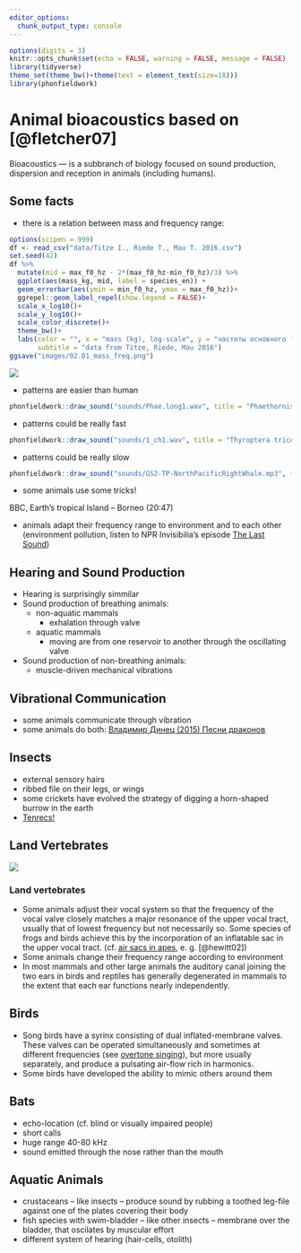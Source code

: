 ```yaml
---
editor_options: 
  chunk_output_type: console
---
```


```r
options(digits = 3)
knitr::opts_chunk$set(echo = FALSE, warning = FALSE, message = FALSE)
library(tidyverse)
theme_set(theme_bw()+theme(text = element_text(size=18)))
library(phonfieldwork)
```

# Animal bioacoustics based on [@fletcher07]

Bioacoustics --- is a subbranch of biology focused on sound production, dispersion and reception in animals (including humans).

## Some facts

* there is a relation between mass and frequency range: 

```r
options(scipen = 999)
df <- read_csv("data/Titze I., Riede T., Mau T. 2016.csv")
set.seed(42)
df %>% 
  mutate(mid = max_f0_hz - 2*(max_f0_hz-min_f0_hz)/3) %>% 
  ggplot(aes(mass_kg, mid, label = species_en)) +
  geom_errorbar(aes(ymin = min_f0_hz, ymax = max_f0_hz))+
  ggrepel::geom_label_repel(show.legend = FALSE)+
  scale_x_log10()+
  scale_y_log10()+
  scale_color_discrete()+
  theme_bw()+
  labs(color = "", x = "mass (kg), log-scale", y = "частоты основного тона (Гц), лог-шкала",
       subtitle = "data from Titze, Riede, Mau 2016")
ggsave("images/02.01_mass_freq.png")
```

![](images/02.01_mass_freq.png)

* patterns are easier than human

```r
phonfieldwork::draw_sound("sounds/Phae.long1.wav", title = "Phaethornis longirostris (Long-billed Hermit)", frequency_range = c(2,9), window_length = 20, preemphasisf = 0, from = 0.2, to = 0.7)
```

* patterns could be really fast

```r
phonfieldwork::draw_sound("sounds/1_ch1.wav", title = "Thyroptera tricolor (Spix's disc-winged bats)", frequency_range = c(5,40), window_length = 10, preemphasisf = 0, from = 15.0, to = 15.25)
```

* patterns could be really slow

```r
phonfieldwork::draw_sound("sounds/GS2-TP-NorthPacificRightWhale.mp3", title = "Eubalaena japonica (North Pacific right whale)", frequency_range = c(0,1000), window_length = 40, preemphasisf = 0, from = 21.0, to = 29, dynamic_range = 35, freq_scale = "Hz")
```

* some animals use some tricks!

BBC, Earth's tropical Island -- Borneo (20:47)

* animals adapt their frequency range to environment and to each other (environment pollution, listen to NPR Invisibilia's episode [The Last Sound](https://www.npr.org/2020/03/25/821648089/the-last-sound))

## Hearing and Sound Production

* Hearing is surprisingly simmilar
* Sound production of breathing animals:
    * non-aquatic mammals
        * exhalation through valve
    * aquatic mammals
        * moving are from one reservoir to another through the oscillating valve
* Sound production of non-breathing animals:
    * muscle-driven mechanical vibrations

## Vibrational Communication

* some animals communicate through vibration
* some animals do both: [Владимир Динец (2015) Песни драконов](https://www.corpus.ru/products/vladimir-dinets-pesni-drakonov.htm)

## Insects

* external sensory hairs
* ribbed file on their legs, or wings 
* some crickets have evolved the strategy of digging a horn-shaped burrow in the earth 
* [Tenrecs!](https://www.youtube.com/watch?v=W9kJKu4cpXM)

## Land Vertebrates

![](images/02.02_mamal_bird.png)

### Land vertebrates

* Some animals adjust their vocal system so that the frequency of the vocal valve closely matches a major resonance of the upper vocal tract, usually that of lowest frequency but not necessarily so. Some species of frogs and birds achieve this by the incorporation of an inflatable sac in the upper vocal tract. (cf. [air sacs in apes](https://www.sciencedirect.com/topics/agricultural-and-biological-sciences/air-sacs), e. g. [@hewitt02])
* Some animals change their frequency range according to environment
* In most mammals and other large animals the auditory canal joining the two ears in birds and reptiles has generally degenerated in mammals to the extent that each ear functions nearly independently.

## Birds

* Song birds have a syrinx consisting of dual inflated-membrane valves. These valves can be operated simultaneously and sometimes at different frequencies (see [overtone singing](https://www.youtube.com/watch?v=UHTF1-IhuC0)), but more usually separately, and produce a pulsating air-flow rich in harmonics.
* Some birds have developed the ability to mimic others around them

## Bats

* echo-location (cf. blind or visually impaired people)
* short calls
* huge range 40-80 kHz
* sound emitted through the nose rather than the mouth

## Aquatic Animals

* crustaceans -- like insects -- produce sound by rubbing a toothed leg-file against one of the plates covering their body
* fish species with swim-bladder -- like other insects -- membrane over the bladder, that oscilates by muscular effort
* different system of hearing (hair-cells, otolith)
